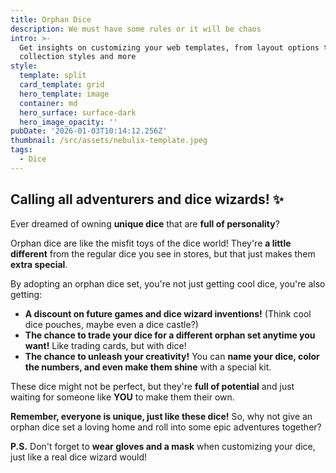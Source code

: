 ```yaml
---
title: Orphan Dice
description: We must have some rules or it will be chaos
intro: >-
  Get insights on customizing your web templates, from layout options to
  collection styles and more
style:
  template: split
  card_template: grid
  hero_template: image
  container: md
  hero_surface: surface-dark
  hero_image_opacity: ''
pubDate: '2026-01-03T10:14:12.256Z'
thumbnail: /src/assets/nebulix-template.jpeg
tags:
  - Dice
---
```


## Calling all adventurers and dice wizards! ✨

Ever dreamed of owning **unique dice** that are **full of personality**? 

Orphan dice are like the misfit toys of the dice world! They're **a little different** from the regular dice you see in stores, but that just makes them **extra special**. 

By adopting an orphan dice set, you're not just getting cool dice, you're also getting:

* **A discount on future games and dice wizard inventions!** (Think cool dice pouches, maybe even a dice castle?)
* **The chance to trade your dice for a different orphan set anytime you want!** Like trading cards, but with dice!
* **The chance to unleash your creativity!** You can **name your dice, color the numbers, and even make them shine** with a special kit. 

These dice might not be perfect, but they're **full of potential** and just waiting for someone like **YOU** to make them their own. 

**Remember, everyone is unique, just like these dice!** So, why not give an orphan dice set a loving home and roll into some epic adventures together?

**P.S.** Don't forget to **wear gloves and a mask** when customizing your dice, just like a real dice wizard would! 
